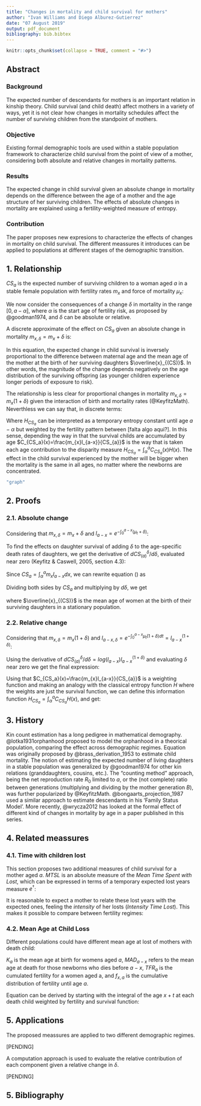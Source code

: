 ```yaml
---
title: "Changes in mortality and child survival for mothers"
author: "Ivan Williams and Diego Alburez-Gutierrez"
date: "07 August 2019"
output: pdf_document
bibliography: bib.bibtex
---
```


```r
knitr::opts_chunk$set(collapse = TRUE, comment = "#>")
```

## Abstract

### Background

The expected number of descendants for mothers is an important relation in kinship theory. Child survival (and child death) affect mothers in a variety of ways, yet it is not clear how changes in mortality schedules affect the number of surviving children from the standpoint of mothers. 

### Objective

Existing formal demographic tools are used within a stable population framework to characterize child survival from the point of view of a mother, considering both absolute and relative changes in mortality patterns.

### Results

The expected change in child survival given an absolute change in mortality depends on the difference between the age of a mother and the age structure of her surviving children. The effects of absolute changes in mortality are explained using a fertility-weighted measure of entropy.

### Contribution

The paper proposes new expresions to characterize the effects of changes in mortality on child survival. The different meassures it introduces can be applied to populations at different stages of the demographic transition. 

## 1. Relationship

$CS_a$ is the expected number of surviving children to a woman aged $a$ in a stable female population with fertility rates $m_{x}$ and force of mortality $\mu_{x}$:

\begin{equation}
\label{eq:CS}
CS_a = \int_{\alpha}^a{m_{x}l_{a-x}dx}.
\end{equation}

We now consider the consequences of a change $\delta$ in mortality in the range $[0,a-\alpha]$, where $\alpha$ is the start age of fertility risk, as proposed by @goodman1974, and $\delta$ can be absolute or relative. 

A discrete approximate of the effect on $CS_a$ given an absolute change in mortality $m_{x,\delta}=m_{x}+\delta$ is:

\begin{equation}
\label{eq:abs_change}
\frac{\Delta CS_{a}}{CS_{a}} \approx -(a - \overline{x}_{(CS)}) \Delta\delta.
\end{equation}

In this equation, the expected change in child survival is inversely proportional to the difference between maternal age \textit{a} and the mean age of the mother at the birth of her surviving daughters $\overline{x}_{(CS)}$. In other words, the magnitude of the change depends negatively on the age distribution of the surviving offspring (as younger children experience longer periods of exposure to risk).

<!-- No entiendo la oracion de abajo. Le reescribi en el parrafo de arriba, pero no se si esto es lo que querias decir? -->

<!-- In other words, the magnitude of the change depends negatively on how young is the successful reproductive pattern by age, as newborns will have larger risk periods. -->

The relationship is less clear for proportional changes in mortality $m_{x,\delta}=m_{x}(1+\delta)$ given the interaction of birth and mortality rates (@KeyfitzMath). Neverthless we can say that, in discrete terms:

\begin{equation}
\label{eq:relat_change}
\frac{\Delta CS_{a}}{CS_{a}} \approx -H_{CS_a} \Delta\delta.
\end{equation}

<!-- Aqui no cambie nada porque no entiendo muy bien lo que hiciste. Talvez hablamos para discutir? -->

Where $H_{CS_a}$ can be interpreted as a temporary entropy constant until age $a-\alpha$ but weighted by the fertility pattern between [falta algo aqui?]. In this sense, depending the way in that the survival childs are accumulated by age $C_{CS_a}(x)=\frac{m_{x}l_{a-x}}{CS_{a}}$ is the way that is taken each age contribution to the disparity measure $H_{CS_a}=\int_\alpha^a{C_{CS_a}(x)H(x)}$.
The effect in the child survival experienced by the mother will be bigger when the mortality is the same in all ages, no matter where the newborns are concentrated.


```r
"graph"
```

## 2. Proofs


### 2.1. Absolute change

Considering that $m_{x,\delta}=m_{x}+\delta$ and $l_{a-x} = e^{-\int_{0}^{a-x}{(\mu_t+\delta})}$:

\begin{equation}
CS_{(a)}^\delta = \int_{\alpha}^{a}m_{x} l_{a-x} e^{-\delta (a-x)} dx.  
\end{equation}

To find the effects on daughter survival of adding $\delta$ to the age-specific death rates of daughters, we get the derivative of $dCS_{(a)}^\delta / d\delta$, evaluated near zero (Keyfitz \& Caswell, 2005, section 4.3):

\begin{equation}
\label{eq2}
= -a\int_{\alpha}^{a}m_{x} l_{a-x} dx + \int_{\alpha}^{a}m_{x} l_{a-x}x dx.
\end{equation}

Since $CS_{a} = \int_{\alpha}^{a}m_{x} l_{a-x} dx$, we can rewrite equation (\ref{eq2}) as

\begin{equation}
\frac{dCS^\delta}{d\delta} = -a CS_{a}  + \int_{\alpha}^{a} x m_{x} l_{a-x} dx.
\end{equation}

Dividing both sides by $CS_{a}$ and multiplying by $d\delta$, we get

\begin{equation}
\label{mort_cont}
\frac{d CS_{a}}{CS_{a}} = -(a - \overline{x}_{(CS)}) d\delta
\end{equation}

where $\overline{x}_{(CS)}$ is the mean age of women at the birth of their surviving daughters in a stationary population. 


### 2.2. Relative change

Considering that $m_{x,\delta}=m_{x}(1+\delta)$ and $l_{a-x,\delta} = e^{-\int_{0}^{a-x}{\mu_t(1+\delta})dt}=l_{a-x}^{(1+\delta)}$:

\begin{equation}
CS_{a}^\delta = \int_{\alpha}^{a} {m_{x} l_{a-x}^{(1+\delta)}} dx.  
\end{equation}

Using the derivative of $dCS_{(a)}^\delta / d\delta = log(l_{a-x}) l_{a-x}^{(1+\delta)}$ and evaluating $\delta$ near zero we get the final expression:

\begin{equation}
\label{mort_change_relative}
\frac{d CS_{a}}{CS_{a}} = \frac{ \int_{\alpha}^{a}m_{x} l_{a-x} \log(l_{a-x}) dx}{\int_{\alpha}^{a}m_{x} l_{a-x}} d\delta
\end{equation}

<!-- I think this needs re-weriting for clarity but I didn't want to change it to avoid messing it up! -->

<!-- Podrias dar alguna referencia para lo de entropia?  -->

Using that $C_{CS_a}(x)=\frac{m_{x}l_{a-x}}{CS_{a}}$ is a weighting function and making an analogy with the classical entropy function $H$ where the weights are just the survival function, we can define this information function $H_{CS_a}=\int_\alpha^a{C_{CS_a}H(x)}$, and get:

\begin{equation}
\label{eq:relat_change2}
\frac{dCS_{a}}{CS_{a}} = -H_{CS_a} d\delta.
\end{equation}

## 3. History

Kin count estimation has a long pedigree in mathematical demography. @lotka1931orphanhood proposed to model the orphanhood in a theorical population, comparing the effect across demographic regimes. Equation  \ref{eq:CS} was originally proposed by @brass_derivation_1953 to estimate child mortality. The notion of estimating the expected number of living daughters in a stable population was generalized by @goodman1974 for other kin relations (granddaughters, cousins, etc.). The "counting method" approach, being the net reproduction rate $R_0$ limited to $a$, or the (not complete) ratio between generations (multiplying and dividing by the mother generation $B$), was further popularized by @KeyfitzMath. @bongaarts_projection_1987 used a similar approach to estimate descendants in his 'Family Status Model'. More recently, @wrycza2012 has looked at the formal effect of different kind of changes in mortality by age in a paper published in this series. 

## 4. Related meassures

### 4.1. Time with children lost

<!-- Siento que esta parte necesita un poco mas de explicacion -->

This section proposes two additional measures of child survival for a mother aged $a$. $MTSL$ is an absolute measure of the *Mean Time Spent with Lost*, which can be expressed in terms of a temporary expected lost years measure $e^\dagger$: 

\begin{equation}
\label{eq:MTSL}
MTSL_a = \int_\alpha^a{m_x\int_0^{a-x}{d_t e_{t,a-x}dt}dx} = \int_\alpha^a{m_x e_{o,a-x}^\dagger dx}.
\end{equation}

It is reasonable to expect a mother to relate these lost years with the expected ones, feeling the *intensity* of her losts (*Intensity Time Lost*). This makes it possible to compare between fertility regimes:

\begin{equation}
\label{eq:ITL}
  ITL_a = \frac{\int_\alpha^a{m_x e_{o,a-x}^\dagger dx}}{\int_\alpha^a{m_x e_{o,a-x} dx}}
\end{equation}

### 4.2. Mean Age at Child Loss

Different populations could have different mean age at lost of mothers with death child:

\begin{equation}
\label{eq:MAL}
  MAL_a = K_a + \int_\alpha^a{f_{x,a} MAD_{a-x}}
\end{equation}

$K_a$ is the mean age at birth for womens aged $a$, $MAD_{a-x}$ refers to the mean age at death for those newborns who dies before $a-x$, $TFR_a$ is the cumulated fertility for a women aged a, and $f_{x,a}$ is the cumulative distribution of fertility until age $a$.

Equation \ref{eq:MAL} can be derived by starting with the integral of the age $x+t$ at each death child weighted by fertility and survival function:

\begin{equation}
\label{eq:MALproof}
\begin{split}  
  MAL_a = \frac{\int_\alpha^a{m_x {\int_0^{a-x}\frac{d_t (x+t) dt}{\int_0^{a-x}{d_tdt}}}}}{\int_\alpha^a{m_x}} \\
  MAL_a = \frac{\int_\alpha^a{m_x x}}{TFR_a} + \frac{\int_\alpha^a{m_x MAD_{a-x}}}{TFR_a} \\
  MAL_a = K_a + \frac{\int_\alpha^a{m_x MAD_{a-x}}}{TFR_a} \\
  MAL_a = K_a + \int_\alpha^a{f_{x,a} MAD_{a-x}}
\end{split}
\end{equation}

## 5. Applications

The proposed meassures are applied to two different demographic regimes.

[PENDING]

A computation approach is used to evaluate the relative contribution of each component given a relative change in $\delta$.

[PENDING]

## 5. Bibliography